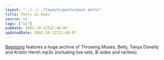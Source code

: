 ```yaml
---
layout: "../../../layouts/posts/post.astro"
title: Pools In Eyes
source: v1
tags: ["v1"]
pubDate: 2002-10-12T22:48:07
updatedDate: 2002-10-12T22:48:07
---
```


[Beestung][1] features a huge archive of Throwing Muses, Belly, Tanya Donelly and Kristin Hersh mp3s (including live sets, B-sides and rarities).

[1]: http://www.beestung.com/ "Beestung: Throwing Muses, Belly, Tanya Donelly and Kristin Hersh mp3s"
